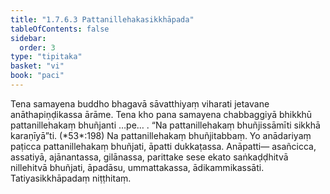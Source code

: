 ```yaml
---
title: "1.7.6.3 Pattanillehakasikkhāpada"
tableOfContents: false
sidebar:
  order: 3
type: "tipitaka"
basket: "vi"
book: "paci"
---
```



<DynamicBreadcrumb />

<Division number="629" book="paci" e="ch" v="2" p="259">

<Paragraph number="1950" book="paci">
Tena samayena buddho bhagavā sāvatthiyaṃ viharati jetavane anāthapiṇḍikassa ārāme. Tena kho pana samayena chabbaggiyā bhikkhū pattanillehakaṃ bhuñjanti …pe… .
</Paragraph>

<Paragraph number="1951" book="paci">
<Emphasis>“Na pattanillehakaṃ bhuñjissāmīti sikkhā karaṇīyā”</Emphasis>ti. (*53*:<Emphasis>198</Emphasis>)
</Paragraph>

<Paragraph number="1952" book="paci">
Na pattanillehakaṃ bhuñjitabbaṃ. Yo anādariyaṃ paṭicca pattanillehakaṃ bhuñjati, āpatti dukkaṭassa.
</Paragraph>

<Paragraph number="1953" book="paci">
Anāpatti— asañcicca, assatiyā, ajānantassa, gilānassa, parittake sese ekato saṅkaḍḍhitvā nillehitvā bhuñjati, āpadāsu, ummattakassa, ādikammikassāti.

</Paragraph>
</Division>

<Paragraph number="1954" type="center" book="paci">
Tatiyasikkhāpadaṃ niṭṭhitaṃ.
</Paragraph>